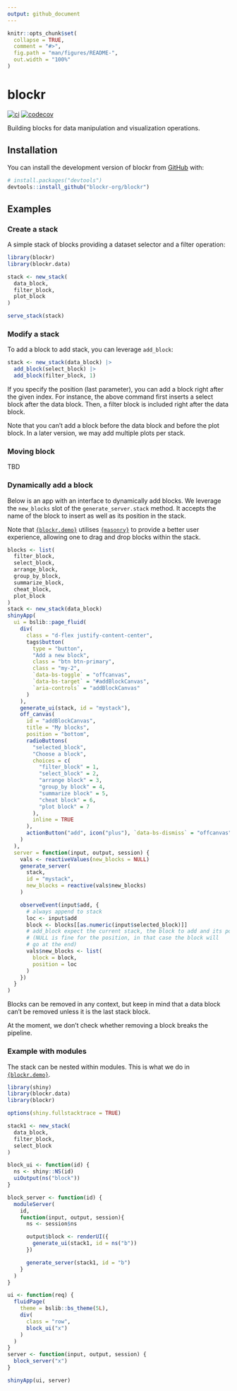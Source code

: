 ```yaml
---
output: github_document
---
```


<!-- README.md is generated from README.Rmd. Please edit that file -->

```r
knitr::opts_chunk$set(
  collapse = TRUE,
  comment = "#>",
  fig.path = "man/figures/README-",
  out.width = "100%"
)
```

# blockr

<!-- badges: start -->
[![ci](https://github.com/blockr-org/blockr/actions/workflows/ci.yml/badge.svg)](https://github.com/blockr-org/blockr/actions/workflows/ci.yml)
[![codecov](https://codecov.io/github/blockr-org/blockr/graph/badge.svg?token=9AO88LK8FJ)](https://codecov.io/github/blockr-org/blockr)
<!-- badges: end -->

Building blocks for data manipulation and visualization operations.

## Installation

You can install the development version of blockr from [GitHub](https://github.com/) with:

```r
# install.packages("devtools")
devtools::install_github("blockr-org/blockr")
```

## Examples

### Create a stack

A simple stack of blocks providing a dataset selector and a filter operation:

```r
library(blockr)
library(blockr.data)

stack <- new_stack(
  data_block,
  filter_block,
  plot_block
)

serve_stack(stack)
```

### Modify a stack

To add a block to add stack, you can leverage `add_block`:

```r
stack <- new_stack(data_block) |>
  add_block(select_block) |>
  add_block(filter_block, 1)
```

If you specify the position (last parameter), you can add a block right 
after the given index. For instance, the above command first inserts
a select block after the data block. Then, a filter block is included
right after the data block.

Note that you can't add a block before the data block and 
before the plot block. In a later version, we may add multiple
plots per stack.

### Moving block

TBD

### Dynamically add a block

Below is an app with an interface to dynamically add blocks.
We leverage the `new_blocks` slot of the `generate_server.stack` method.
It accepts the name of the block to insert as well as its position
in the stack. 

Note that [`{blockr.demo}`](https://github.com/blockr-org/block.demo) 
utilises [`{masonry}`](https://github.com/blockr-org/masonry) to provide
a better user experience, allowing one to drag and drop blocks
within the stack.

```r
blocks <- list(
  filter_block,
  select_block,
  arrange_block,
  group_by_block,
  summarize_block,
  cheat_block,
  plot_block
)
stack <- new_stack(data_block)
shinyApp(
  ui = bslib::page_fluid(
    div(
      class = "d-flex justify-content-center",
      tags$button(
        type = "button",
        "Add a new block",
        class = "btn btn-primary",
        class = "my-2",
        `data-bs-toggle` = "offcanvas",
        `data-bs-target` = "#addBlockCanvas",
        `aria-controls` = "addBlockCanvas"
      )
    ),
    generate_ui(stack, id = "mystack"),
    off_canvas(
      id = "addBlockCanvas",
      title = "My blocks",
      position = "bottom",
      radioButtons(
        "selected_block",
        "Choose a block",
        choices = c(
          "filter_block" = 1,
          "select_block" = 2,
          "arrange block" = 3,
          "group_by block" = 4,
          "summarize block" = 5,
          "cheat block" = 6,
          "plot block" = 7
        ),
        inline = TRUE
      ),
      actionButton("add", icon("plus"), `data-bs-dismiss` = "offcanvas")
    )
  ),
  server = function(input, output, session) {
    vals <- reactiveValues(new_blocks = NULL)
    generate_server(
      stack,
      id = "mystack",
      new_blocks = reactive(vals$new_blocks)
    )

    observeEvent(input$add, {
      # always append to stack
      loc <- input$add
      block <- blocks[[as.numeric(input$selected_block)]]
      # add_block expect the current stack, the block to add and its position
      # (NULL is fine for the position, in that case the block will
      # go at the end)
      vals$new_blocks <- list(
        block = block,
        position = loc
      )
    })
  }
)
```

Blocks can be removed in any context, but keep in mind that 
a data block can't be removed unless it is the last stack block.

At the moment, we don't check whether removing a block breaks the pipeline.

### Example with modules

The stack can be nested within modules. This is what we do in
[`{blockr.demo}`](https://github.com/blockr-org/block.demo).

```r
library(shiny)
library(blockr.data)
library(blockr)

options(shiny.fullstacktrace = TRUE)

stack1 <- new_stack(
  data_block,
  filter_block,
  select_block
)

block_ui <- function(id) {
  ns <- shiny::NS(id)
  uiOutput(ns("block"))
}

block_server <- function(id) {
  moduleServer(
    id,
    function(input, output, session){
      ns <- session$ns

      output$block <- renderUI({
        generate_ui(stack1, id = ns("b"))
      })

      generate_server(stack1, id = "b")
    }
  )
}

ui <- function(req) {
  fluidPage(
    theme = bslib::bs_theme(5L),
    div(
      class = "row",
      block_ui("x")
    )
  )
}
server <- function(input, output, session) {
  block_server("x")
}

shinyApp(ui, server)
```